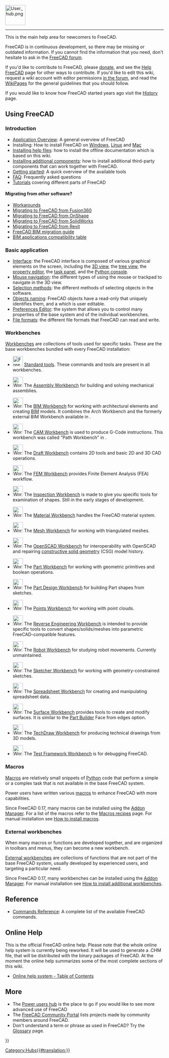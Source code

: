 <languages/>
{{TOCright}}
[[Image:User_hub.png|64px]]
----
<translate>

<!--T:2-->
This is the main help area for newcomers to FreeCAD. 

<!--T:3-->
FreeCAD is in continuous development, so there may be missing or outdated information. If you cannot find the information that you need, don't hesitate to ask in the [https://forum.freecad.org FreeCAD forum].

<!--T:21-->
If you'd like to contribute to FreeCAD, please [[donate|donate]], and see the [[Help_FreeCAD|Help FreeCAD]] page for other ways to contribute. If you'd like to edit this wiki, request a wiki account with editor permissions [https://forum.freecad.org/viewtopic.php?f=21&t=6830 in the forum], and read the [[WikiPages|WikiPages]] for the general guidelines that you should follow.

<!--T:22-->
If you would like to know how FreeCAD started years ago visit the [[History|History]] page.

== Using FreeCAD == <!--T:5-->

===Introduction=== <!--T:6-->

<!--T:7-->
* [[About FreeCAD|Application Overview]]: A general overview of FreeCAD
* Installing: How to install FreeCAD on [[Installing_on_Windows|Windows]], [[Installing_on_Linux|Linux]] and [[Installing_on_Mac|Mac]]
* [[Installing Helpfile|Installing help files]]: how to install the offline documentation which is based on this wiki.
* [[Installing_additional_components|Installing additional components]]: how to install additional third-party components that can work together with FreeCAD.
* [[Getting started|Getting started]]: A quick overview of the available tools
* [[Frequently_asked_questions|FAQ]]: Frequently asked questions
* [[Tutorials|Tutorials]] covering different parts of FreeCAD

====Migrating from other software?==== <!--T:64-->

<!--T:41-->
* [[Workarounds|Workarounds]]
* [[Migrating_to_FreeCAD_from_Fusion360|Migrating to FreeCAD from Fusion360]]
* [[Migrating_to_FreeCAD_from_OnShape|Migrating to FreeCAD from OnShape]]
* [[Migrating_to_FreeCAD_from_SolidWorks|Migrating to FreeCAD from SolidWorks]]
* [[Migrating_to_FreeCAD_from_Revit|Migrating to FreeCAD from Revit]]
* [https://yorik.uncreated.net/blog/2020-010-freecad-bim-guide FreeCAD BIM migration guide]
* [[BIM_application_compatibility_table|BIM applications compatibility table]]

===Basic application=== <!--T:8-->

<!--T:9-->
* [[Interface|Interface]]: the FreeCAD interface is composed of various graphical elements on the screen, including the [[3D_view|3D view]], the [[Tree_view|tree view]], the [[Property_editor|property editor]], the [[Task_panel|task panel]], and the [[Python_console|Python console]].
* [[Mouse_navigation|Mouse navigation]]: the different types of using the mouse or trackpad to navigate in the 3D view.
* [[Selection_methods|Selection methods]]: the different methods of selecting objects in the software.
* [[Object_name|Objects naming]]: FreeCAD objects have a read-only {{incode|Name}} that uniquely identifies them, and a {{incode|Label}} which is user editable.
* [[Preferences_Editor|Preferences Editor]]: the system that allows you to control many properties of the base system and of the individual workbenches.
* [[Import_Export|File formats]]: the different file formats that FreeCAD can read and write.

===Workbenches=== <!--T:10-->

<!--T:33-->
[[Workbenches|Workbenches]] are collections of tools used for specific tasks. These are the base workbenches bundled with every FreeCAD installation:

<!--T:42-->
<!--Please keep this list consistent with Online_Help_Toc and Workbenches-->
* [[Image:Freecad.svg|32px]] [[Std_Base|Standard tools]]. These commands and tools are present in all workbenches.

<!--T:66-->
* [[Image:Workbench_Assembly.svg|32px]] The [[Assembly_Workbench|Assembly Workbench]] for building and solving mechanical assemblies. {{Version|1.0}}

<!--T:67-->
* [[Image:Workbench_BIM.svg|32px]] The [[BIM_Workbench|BIM Workbench]] for working with architectural elements and creating [https://en.wikipedia.org/wiki/Building_information_modeling BIM] models. It combines the Arch Workbench and the formerly external BIM Workbench available in {{VersionMinus|0.21}}.

<!--T:65-->
* [[Image:Workbench_CAM.svg|32px]] The [[CAM_Workbench|CAM Workbench]] is used to produce G-Code instructions. This workbench was called "Path Workbench" in {{VersionMinus|0.21}}.

<!--T:44-->
* [[Image:Workbench_Draft.svg|32px]] The [[Draft_Workbench|Draft Workbench]] contains 2D tools and basic 2D and 3D CAD operations.

<!--T:45-->
* [[Image:Workbench_FEM.svg|32px]] The [[FEM_Workbench|FEM Workbench]] provides Finite Element Analysis (FEA) workflow.

<!--T:47-->
* [[Image:Workbench_Inspection.svg|32px]] The [[Inspection_Workbench|Inspection Workbench]] is made to give you specific tools for examination of shapes. Still in the early stages of development.

<!--T:68-->
* [[Image:Workbench_Material.svg|32px]] The [[Material_Workbench|Material Workbench]] handles the FreeCAD material system. {{Version|1.0}}

<!--T:48-->
* [[Image:Workbench_Mesh.svg|32px]] The [[Mesh_Workbench|Mesh Workbench]] for working with triangulated meshes.

<!--T:49-->
* [[Image:Workbench_OpenSCAD.svg|32px]] The [[OpenSCAD_Workbench|OpenSCAD Workbench]] for interoperability with OpenSCAD and repairing [[Constructive_solid_geometry|constructive solid geometry]] (CSG) model history.

<!--T:50-->
* [[Image:Workbench_Part.svg|32px]] The [[Part_Workbench|Part Workbench]] for working with geometric primitives and boolean operations.

<!--T:51-->
* [[Image:Workbench_PartDesign.svg|32px]] The [[PartDesign_Workbench|Part Design Workbench]] for building Part shapes from sketches.

<!--T:53-->
* [[Image:Workbench_Points.svg|32px]] The [[Points_Workbench|Points Workbench]]  for working with point clouds.

<!--T:55-->
* [[Image:Workbench_Reverse_Engineering.svg|32px]] The [[Reverse_Engineering_Workbench|Reverse Engineering Workbench]] is intended to provide specific tools to convert shapes/solids/meshes into parametric FreeCAD-compatible features.

<!--T:56-->
* [[Image:Workbench_Robot.svg|32px]] The [[Robot_Workbench|Robot Workbench]] for studying robot movements. Currently unmaintained.

<!--T:57-->
* [[Image:Workbench_Sketcher.svg|32px]] The [[Sketcher_Workbench|Sketcher Workbench]] for working with geometry-constrained sketches.

<!--T:58-->
* [[Image:Workbench_Spreadsheet.svg|32px]] The [[Spreadsheet_Workbench|Spreadsheet Workbench]] for creating and manipulating spreadsheet data.

<!--T:60-->
* [[Image:Workbench_Surface.svg|32px]] The [[Surface_Workbench|Surface Workbench]] provides tools to create and modify surfaces. It is similar to the [[Part_Builder|Part Builder]] Face from edges option.

<!--T:61-->
* [[Image:Workbench_TechDraw.svg|32px]] The [[TechDraw_Workbench|TechDraw Workbench]] for producing technical drawings from 3D models.

<!--T:62-->
* [[Image:Workbench_Test.svg|32px]] The [[Testing|Test Framework Workbench]] is for debugging FreeCAD.

===Macros=== <!--T:24-->

<!--T:35-->
[[Macros|Macros]] are relatively small snippets of [[Python|Python]] code that perform a simple or a complex task that is not available in the base FreeCAD system.

<!--T:36-->
Power users have written various [[macros|macros]] to enhance FreeCAD with more capabilities.

<!--T:32-->
Since FreeCAD 0.17, many macros can be installed using the [[Std_AddonMgr|Addon Manager]]. For a list of the macros refer to the [[Macros_recipes|Macros recipes]] page. For manual installation see [[How_to_install_macros|How to install macros]].

===External workbenches=== <!--T:23-->

<!--T:37-->
When many macros or functions are developed together, and are organized in toolbars and menus, they can become a new workbench.

<!--T:38-->
[[External_workbenches|External workbenches]] are collections of functions that are not part of the base FreeCAD system, usually developed by experienced users, and targeting a particular need.

<!--T:31-->
Since FreeCAD 0.17, many workbenches can be installed using the [[Std_AddonMgr|Addon Manager]]. For manual installation see [[How_to_install_additional_workbenches|How to install additional workbenches]].

==Reference== <!--T:12-->

<!--T:13-->
* [[List_of_Commands|Commands Reference]]: A complete list of the available FreeCAD commands.

== Online Help == <!--T:14-->

<!--T:15-->
<!-- To download the online help in FreeCAD you need to set the proper Url in the [[Preferences Editor|Preferences Editor]] of FreeCAD. Currently the right url has to point to this page. That means you need to set it to:
 [http://juergen-riegel.net/FreeCAD/Docu/index.php/User_hub http://juergen-riegel.net/FreeCAD/Docu/index.php/User_hub]
-->

<!--T:16-->
This is the official FreeCAD online help. Please note that the whole online help system is currently being reworked. It will be used to generate a .CHM file, that will be distributed with the binary packages of FreeCAD. At the moment the online help summarizes some of the most complete sections of this wiki.
* [[Online Help Toc|Online help system - Table of Contents]]

== More == <!--T:17-->

<!--T:18-->
* The [[Power_users_hub|Power users hub]] is the place to go if you would like to see more advanced use of FreeCAD
* The [[FreeCAD_Community_Portal|FreeCAD Community Portal]] lists projects made by community members around FreeCAD.
* Don't understand a term or phrase as used in FreeCAD?  Try the [[Glossary|Glossary]] page.


</translate>
{{Userdocnavi{{#translation:}}}}
[[Category:Hubs{{#translation:}}]]